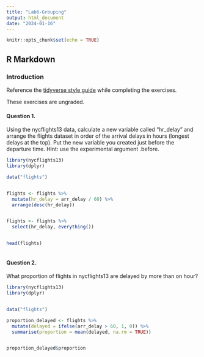 ---
title: "Lab6-Grouping"
output: html_document
date: "2024-01-16"
---

```{r setup, include=FALSE}
knitr::opts_chunk$set(echo = TRUE)
```

## R Markdown

### Introduction

Reference the [tidyverse style guide](https://style.tidyverse.org/) while completing the exercises. 

These exercises are ungraded.

#### Question 1. 

Using the nycflights13 data, calculate a new variable called "hr_delay" and arrange the flights dataset in order of the arrival delays in hours (longest delays at the top). Put the new variable you created just before the departure time. Hint: use the experimental argument .before. 

```{r}


library(nycflights13)
library(dplyr)

data("flights")


flights <- flights %>%
  mutate(hr_delay = arr_delay / 60) %>%
  arrange(desc(hr_delay))


flights <- flights %>%
  select(hr_delay, everything())


head(flights)



```
#### Question 2. 

What proportion of flights in nycflights13 are delayed by more than on hour? 

```{r}


library(nycflights13)
library(dplyr)


data("flights")

proportion_delayed <- flights %>%
  mutate(delayed = ifelse(arr_delay > 60, 1, 0)) %>%
  summarise(proportion = mean(delayed, na.rm = TRUE))


proportion_delayed$proportion




```


